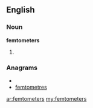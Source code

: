 ==English==

===Noun===
'''femtometers'''

# {{plural of|[[femtometer]]}}

===Anagrams===
* {{alphagram|eeefmmorstt}}
* [[femtometres#English|femtometres]]

[[ar:femtometers]]
[[my:femtometers]]